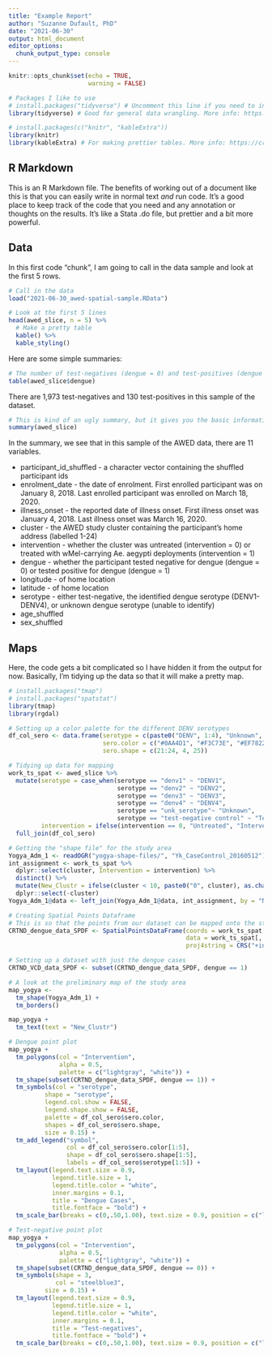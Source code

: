 ```yaml
---
title: "Example Report"
author: "Suzanne Dufault, PhD"
date: "2021-06-30"
output: html_document
editor_options: 
  chunk_output_type: console
---
```


```r
knitr::opts_chunk$set(echo = TRUE,
                      warning = FALSE)

# Packages I like to use
# install.packages("tidyverse") # Uncomment this line if you need to install the tidyverse package
library(tidyverse) # Good for general data wrangling. More info: https://www.tidyverse.org

# install.packages(c("knitr", "kableExtra")) 
library(knitr)
library(kableExtra) # For making prettier tables. More info: https://cran.r-project.org/web/packages/kableExtra/vignettes/awesome_table_in_html.html
```

## R Markdown

This is an R Markdown file. The benefits of working out of a document like this is that you can easily write in normal text *and* run code. It's a good place to keep track of the code that you need and any annotation or thoughts on the results. It's like a Stata .do file, but prettier and a bit more powerful. 

## Data

In this first code "chunk", I am going to call in the data sample and look at the first 5 rows. 

```r
# Call in the data
load("2021-06-30_awed-spatial-sample.RData")

# Look at the first 5 lines
head(awed_slice, n = 5) %>% 
  # Make a pretty table
  kable() %>% 
  kable_styling()
```

Here are some simple summaries:

```r
# The number of test-negatives (dengue = 0) and test-positives (dengue = 1) in the dataset
table(awed_slice$dengue) 
```
There are 1,973 test-negatives and 130 test-positives in this sample of the dataset.

```r
# This is kind of an ugly summary, but it gives you the basic information
summary(awed_slice)
```

In the summary, we see that in this sample of the AWED data, there are 11 variables. 

+ participant_id_shuffled - a character vector containing the shuffled participant ids
+ enrolment_date - the date of enrolment. First enrolled participant was on January 8, 2018. Last enrolled participant was enrolled on March 18, 2020.
+ illness_onset - the reported date of illness onset. First illness onset was January 4, 2018. Last illness onset was March 16, 2020.
+ cluster - the AWED study cluster containing the participant's home address (labelled 1-24)
+ intervention - whether the cluster was untreated (intervention = 0) or treated with wMel-carrying Ae. aegypti deployments (intervention = 1)
+ dengue - whether the participant tested negative for dengue (dengue = 0) or tested positive for dengue (dengue = 1)
+ longitude - of home location
+ latitude - of home location
+ serotype - either test-negative, the identified dengue serotype (DENV1-DENV4), or unknown dengue serotype (unable to identify)
+ age_shuffled
+ sex_shuffled

## Maps

Here, the code gets a bit complicated so I have hidden it from the output for now. Basically, I'm tidying up the data so that it will make a pretty map.

```r
# install.packages("tmap") 
# install.packages("spatstat")
library(tmap)
library(rgdal)

# Setting up a color palette for the different DENV serotypes
df_col_sero <- data.frame(serotype = c(paste0("DENV", 1:4), "Unknown", "Test-negative"),
                          sero.color = c("#0AA4D1", "#F3C73E", "#EF7822", "#76C1A8", "#003D58", "gray"),
                          sero.shape = c(21:24, 4, 25))

# Tidying up data for mapping
work_ts_spat <- awed_slice %>% 
  mutate(serotype = case_when(serotype == "denv1" ~ "DENV1",
                              serotype == "denv2" ~ "DENV2",
                              serotype == "denv3" ~ "DENV3",
                              serotype == "denv4" ~ "DENV4",
                              serotype == "unk_serotype"~ "Unknown",
                              serotype == "test-negative control" ~ "Test-negative"),
         intervention = ifelse(intervention == 0, "Untreated", "Intervention")) %>% 
  full_join(df_col_sero) 

# Getting the "shape file" for the study area
Yogya_Adm_1 <- readOGR("yogya-shape-files/", "Yk_CaseControl_20160512")
int_assignment <- work_ts_spat %>% 
  dplyr::select(cluster, Intervention = intervention) %>% 
  distinct() %>% 
  mutate(New_Clustr = ifelse(cluster < 10, paste0("0", cluster), as.character(cluster))) %>% 
  dplyr::select(-cluster)
Yogya_Adm_1@data <- left_join(Yogya_Adm_1@data, int_assignment, by = "New_Clustr")

# Creating Spatial Points Dataframe 
# This is so that the points from our dataset can be mapped onto the study area map
CRTND_dengue_data_SPDF <- SpatialPointsDataFrame(coords = work_ts_spat[,c("longitude", "latitude")],
                                                 data = work_ts_spat[, c("cluster", "intervention", "enrolment_date", "illness_onset", "dengue", "age_shuffled", "sex_shuffled", "serotype", "sero.color", "sero.shape")],
                                                 proj4string = CRS("+init=epsg:4326")) # sets the projection to WGS 1984 using lat/long. Optional but good to specify

# Setting up a dataset with just the dengue cases
CRTND_VCD_data_SPDF <- subset(CRTND_dengue_data_SPDF, dengue == 1)
```

```r
# A look at the preliminary map of the study area
map_yogya <- 
  tm_shape(Yogya_Adm_1) +
  tm_borders()

map_yogya + 
  tm_text(text = "New_Clustr")
```

```r
# Dengue point plot
map_yogya +
  tm_polygons(col = "Intervention",
              alpha = 0.5,
              palette = c("lightgray", "white")) +
  tm_shape(subset(CRTND_dengue_data_SPDF, dengue == 1)) + 
  tm_symbols(col = "serotype",
          shape = "serotype",
          legend.col.show = FALSE,
          legend.shape.show = FALSE,
          palette = df_col_sero$sero.color,
          shapes = df_col_sero$sero.shape,
          size = 0.15) + 
  tm_add_legend("symbol", 
                col = df_col_sero$sero.color[1:5], 
                shape = df_col_sero$sero.shape[1:5],
                labels = df_col_sero$serotype[1:5]) +
  tm_layout(legend.text.size = 0.9,
            legend.title.size = 1,
            legend.title.color = "white",
            inner.margins = 0.1,
            title = "Dengue Cases",
            title.fontface = "bold") +
  tm_scale_bar(breaks = c(0,.50,1.00), text.size = 0.9, position = c("left", "top"))

# Test-negative point plot
map_yogya +
  tm_polygons(col = "Intervention",
              alpha = 0.5,
              palette = c("lightgray", "white")) +
  tm_shape(subset(CRTND_dengue_data_SPDF, dengue == 0)) + 
  tm_symbols(shape = 3,
             col = "steelblue3",
          size = 0.15) + 
  tm_layout(legend.text.size = 0.9,
            legend.title.size = 1,
            legend.title.color = "white",
            inner.margins = 0.1,
            title = "Test-negatives",
            title.fontface = "bold") +
  tm_scale_bar(breaks = c(0,.50,1.00), text.size = 0.9, position = c("left", "top"))
```
